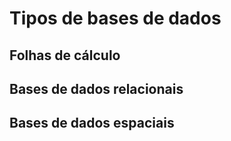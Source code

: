 # Tipos de bases de dados

## Folhas de cálculo

## Bases de dados relacionais

## Bases de dados espaciais
